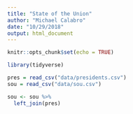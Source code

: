 ```yaml
---
title: "State of the Union"
author: "Michael Calabro"
date: "10/29/2018"
output: html_document
---
```


```r
knitr::opts_chunk$set(echo = TRUE)

library(tidyverse)

pres = read_csv("data/presidents.csv")
sou = read_csv("data/sou.csv")
```

```r
sou <- sou %>%
  left_join(pres)
```

